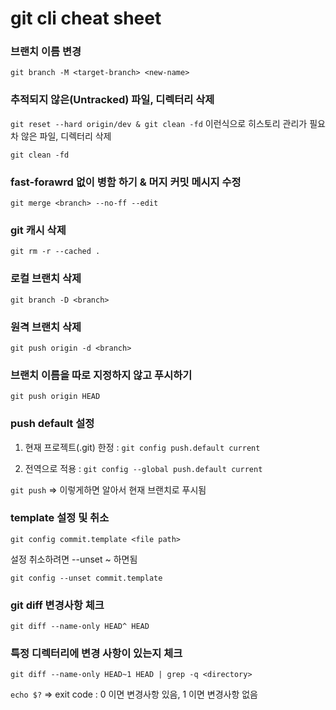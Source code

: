 # git cli cheat sheet

### 브랜치 이름 변경

`git branch -M <target-branch> <new-name>`

### 추적되지 않은(Untracked) 파일, 디렉터리 삭제

`git reset --hard origin/dev & git clean -fd` 이런식으로 히스토리 관리가 필요차 않은 파일, 디렉터리 삭제

`git clean -fd`

### fast-forawrd 없이 병함 하기 & 머지 커밋 메시지 수정

`git merge <branch> --no-ff --edit`

### git 캐시 삭제

`git rm -r --cached .`

### 로컬 브랜치 삭제

`git branch -D <branch>`

### 원격 브랜치 삭제

`git push origin -d <branch>`

### 브랜치 이름을 따로 지정하지 않고 푸시하기

`git push origin HEAD`

### push default 설정

1. 현재 프로젝트(.git) 한정 : `git config push.default current`

2. 전역으로 적용 : `git config --global push.default current`

`git push` => 이렇게하면 알아서 현재 브랜치로 푸시됨

### template 설정 및 취소

`git config commit.template <file path>`

설정 취소하려면 --unset ~ 하면됨

`git config --unset commit.template`

### git diff 변경사항 체크

`git diff --name-only HEAD^ HEAD`

### 특정 디렉터리에 변경 사항이 있는지 체크

`git diff --name-only HEAD~1 HEAD | grep -q <directory>`

`echo $?` => exit code : 0 이면 변경사항 있음, 1 이면 변경사항 없음
